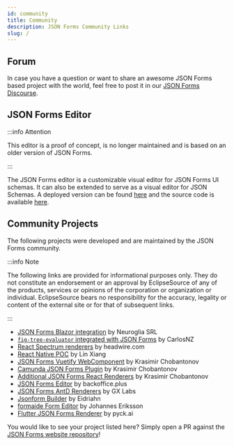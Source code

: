 ```yaml
---
id: community
title: Community
description: JSON Forms Community Links
slug: /
---
```


## Forum

In case you have a question or want to share an awesome JSON Forms based project with the world, feel free to post it in our [JSON Forms Discourse](https://jsonforms.discourse.group/).

## JSON Forms Editor

:::info Attention

This editor is a proof of concept, is no longer maintained and is based on an older version of JSON Forms.

:::

The JSON Forms editor is a customizable visual editor for JSON Forms UI schemas.
It can also be extended to serve as a visual editor for JSON Schemas.
A deployed version can be found [here](https://jsonforms-editor.netlify.app/) and the source code is available [here](https://github.com/eclipsesource/jsonforms-editor).

## Community Projects

The following projects were developed and are maintained by the JSON Forms community.

:::info Note

The following links are provided for informational purposes only.
They do not constitute an endorsement or an approval by EclipseSource of any of the products, services or opinions of the corporation or organization or individual.
EclipseSource bears no responsibility for the accuracy, legality or content of the external site or for that of subsequent links.

:::

- [JSON Forms Blazor integration](https://github.com/neuroglia-io/Neuroglia.Blazor.JsonForms) by Neuroglia SRL
- [`fig-tree-evaluator` integrated with JSON Forms](https://github.com/CarlosNZ/jsonforms-with-figtree-demo) by CarlosNZ
- [React Spectrum renderers](https://github.com/headwirecom/jsonforms-react-spectrum-renderers) by headwire.com
- [React Native POC](https://github.com/RyanLinXiang/JsonFormsRN) by Lin Xiang
- [JSON Forms Vuetify WebComponent](https://github.com/kchobantonov/jsonforms-vuetify-webcomponent) by Krasimir Chobantonov
- [Camunda JSON Forms Plugin](https://github.com/kchobantonov/camunda-jsonforms-plugin) by Krasimir Chobantonov
- [Additional JSON Forms React Renderers](https://github.com/kchobantonov/jsonforms-react-renderers) by Krasimir Chobantonov
- [JSON Forms Editor](https://jsonformseditor.io) by backoffice.plus
- [JSON Forms AntD Renderers](https://github.com/great-expectations/jsonforms-antd-renderers) by GX Labs
- [Jsonform Builder](https://www.jsonform-builder.com/) by Eidriahn
- [formaide Form Editor](https://app.formaide.com/editor/forms/create) by Johannes Eriksson
- [Flutter JSON Forms Renderer](https://github.com/pyck-ai/json-forms-renderer-flutter) by pyck.ai

You would like to see your project listed here?
Simply open a PR against the [JSON Forms website repository](https://github.com/eclipsesource/jsonforms2-website/blob/master/content/community/community.mdx)!
